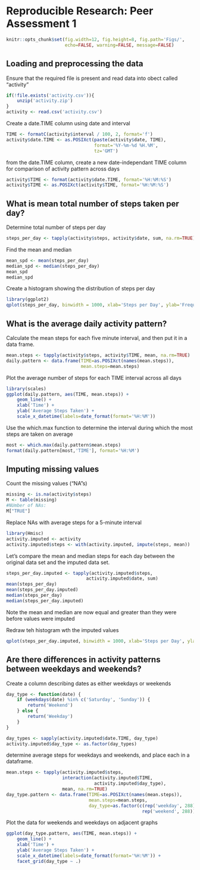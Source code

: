 # Reproducible Research: Peer Assessment 1

```r
knitr::opts_chunk$set(fig.width=12, fig.height=8, fig.path='Figs/',
                      echo=FALSE, warning=FALSE, message=FALSE)
```

## Loading and preprocessing the data

Ensure that the required file is present and read data into obect called "activity"
```r
if(!file.exists('activity.csv')){
    unzip('activity.zip')
}
activity <- read.csv('activity.csv')
```

Create a date.TIME column using date and interval
```r
TIME <- formatC(activity$interval / 100, 2, format='f')
activity$date.TIME <- as.POSIXct(paste(activity$date, TIME),
                                 format='%Y-%m-%d %H.%M',
                                 tz='GMT')
```


from the date.TIME column, create a new date-independant TIME column for comparison of activity pattern across days
```r
activity$TIME <- format(activity$date.TIME, format='%H:%M:%S')
activity$TIME <- as.POSIXct(activity$TIME, format='%H:%M:%S')
```

## What is mean total number of steps taken per day?

Determine total number of steps per day
```r
steps_per_day <- tapply(activity$steps, activity$date, sum, na.rm=TRUE)
```

Find the mean and median
```r
mean_spd <- mean(steps_per_day)
median_spd <- median(steps_per_day)
mean_spd
median_spd
```

Create a histogram showing the distribution of steps per day
```r
library(ggplot2)
qplot(steps_per_day, binwidth = 1000, xlab='Steps per Day', ylab='Frequency')
```


## What is the average daily activity pattern?

Calculate the mean steps for each five minute interval, and then put it in a data frame.
```r
mean.steps <- tapply(activity$steps, activity$TIME, mean, na.rm=TRUE)
daily.pattern <- data.frame(TIME=as.POSIXct(names(mean.steps)),
                            mean.steps=mean.steps)
```

Plot the average number of steps for each TIME interval across all days
```r
library(scales)
ggplot(daily.pattern, aes(TIME, mean.steps)) + 
    geom_line() +
    xlab('Time') +
    ylab('Average Steps Taken') +
    scale_x_datetime(labels=date_format(format='%H:%M'))
```

Use the which.max function to determine the interval during which the most steps are taken on average
```r
most <- which.max(daily.pattern$mean.steps)
format(daily.pattern[most,'TIME'], format='%H:%M')
```


## Imputing missing values
Count the missing values ("NA"s)
```r
missing <- is.na(activity$steps)
M <- table(missing)
#NUmber of NAs: 
M["TRUE"]
```

Replace NAs with average steps for a 5-minute interval
```r
library(Hmisc)
activity.imputed <- activity
activity.imputed$steps <- with(activity.imputed, impute(steps, mean))
```

Let's compare the mean and median steps for each day between the original data set and the imputed data set.
```r
steps_per_day.imputed <- tapply(activity.imputed$steps, 
                              activity.imputed$date, sum)
mean(steps_per_day)
mean(steps_per_day.imputed)
median(steps_per_day)
median(steps_per_day.imputed)

```
Note the mean and median are now equal and greater than they were before values were imputed

Redraw teh histogram wth the imputed values
```r
qplot(steps_per_day.imputed, binwidth = 1000, xlab='Steps per Day', ylab='Frequency')
```


## Are there differences in activity patterns between weekdays and weekends?

Create a column describing dates as either weekdays or weekends
```r
day_type <- function(date) {
    if (weekdays(date) %in% c('Saturday', 'Sunday')) {
        return('Weekend')
    } else {
        return('Weekday')
    }
}

day_types <- sapply(activity.imputed$date.TIME, day_type)
activity.imputed$day_type <- as.factor(day_types)
```

determine average steps for weekdays and weekends, and place each in a dataframe.
```r
mean.steps <- tapply(activity.imputed$steps, 
                     interaction(activity.imputed$TIME,
                                 activity.imputed$day_type),
                     mean, na.rm=TRUE)
day_type.pattern <- data.frame(TIME=as.POSIXct(names(mean.steps)),
                               mean.steps=mean.steps,
                               day_type=as.factor(c(rep('weekday', 288),
                                                   rep('weekend', 288))))
```

Plot the data for weekends and weekdays on adjacent graphs
```r
ggplot(day_type.pattern, aes(TIME, mean.steps)) + 
    geom_line() +
    xlab('Time') +
    ylab('Average Steps Taken') +
    scale_x_datetime(labels=date_format(format='%H:%M')) +
    facet_grid(day_type ~ .)
```
